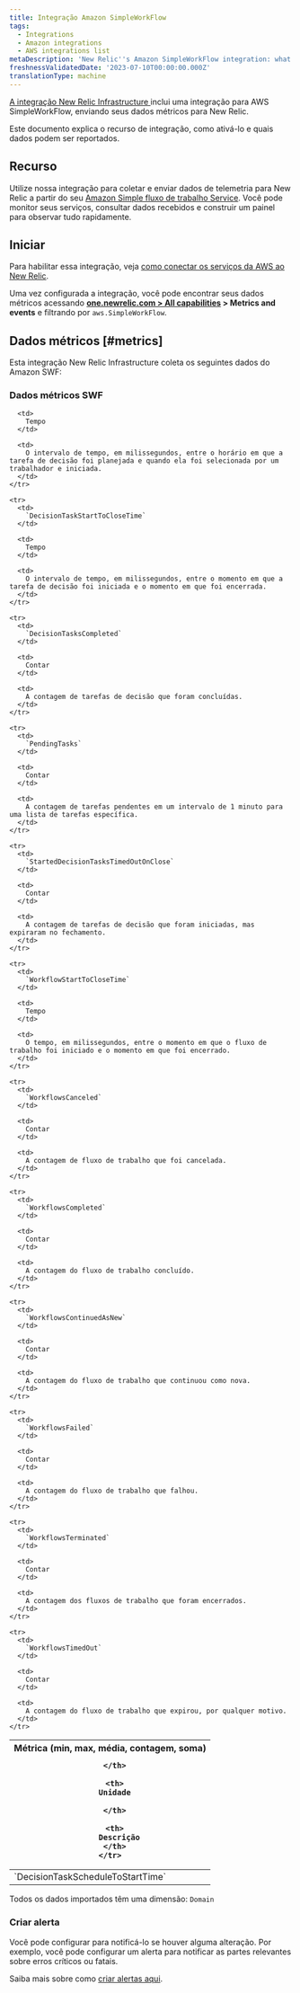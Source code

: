 ```yaml
---
title: Integração Amazon SimpleWorkFlow
tags:
  - Integrations
  - Amazon integrations
  - AWS integrations list
metaDescription: 'New Relic''s Amazon SimpleWorkFlow integration: what data it reports and how to enable it.'
freshnessValidatedDate: '2023-07-10T00:00:00.000Z'
translationType: machine
---
```


[A integração New Relic Infrastructure ](/docs/infrastructure/integrations-getting-started/getting-started/introduction-infrastructure-integrations)inclui uma integração para AWS SimpleWorkFlow, enviando seus dados métricos para New Relic.

Este documento explica o recurso de integração, como ativá-lo e quais dados podem ser reportados.

## Recurso

Utilize nossa integração para coletar e enviar dados de telemetria para New Relic a partir do seu [Amazon Simple fluxo de trabalho Service](https://aws.amazon.com/swf/). Você pode monitor seus serviços, consultar dados recebidos e construir um painel para observar tudo rapidamente.

## Iniciar

Para habilitar essa integração, veja [como conectar os serviços da AWS ao New Relic](/docs/infrastructure/amazon-integrations/connect/aws-metric-stream-setup/).

Uma vez configurada a integração, você pode encontrar seus dados métricos acessando <DoNotTranslate>**[one.newrelic.com > All capabilities](https://one.newrelic.com/all-capabilities) > Metrics and events**</DoNotTranslate> e filtrando por `aws.SimpleWorkFlow`.

## Dados métricos [#metrics]

Esta integração New Relic Infrastructure coleta os seguintes dados do Amazon SWF:

### Dados métricos SWF

<table>
  <thead>
    <tr>
      <th style={{ width: "200px" }}>
        Métrica (min, max, média, contagem, soma)  

      </th>

      <th>
        Unidade  

      </th>

      <th>
        Descrição
      </th>
    </tr>
  </thead>

  <tbody>
    <tr>
      <td>
        `DecisionTaskScheduleToStartTime`
      </td>

      <td>
        Tempo
      </td>

      <td>
        O intervalo de tempo, em milissegundos, entre o horário em que a tarefa de decisão foi planejada e quando ela foi selecionada por um trabalhador e iniciada.
      </td>
    </tr>

    <tr>
      <td>
        `DecisionTaskStartToCloseTime`
      </td>

      <td>
        Tempo
      </td>

      <td>
        O intervalo de tempo, em milissegundos, entre o momento em que a tarefa de decisão foi iniciada e o momento em que foi encerrada.
      </td>
    </tr>

    <tr>
      <td>
        `DecisionTasksCompleted`
      </td>

      <td>
        Contar
      </td>

      <td>
        A contagem de tarefas de decisão que foram concluídas.
      </td>
    </tr>

    <tr>
      <td>
        `PendingTasks`
      </td>

      <td>
        Contar
      </td>

      <td>
        A contagem de tarefas pendentes em um intervalo de 1 minuto para uma lista de tarefas específica.
      </td>
    </tr>

    <tr>
      <td>
        `StartedDecisionTasksTimedOutOnClose`
      </td>

      <td>
        Contar
      </td>

      <td>
        A contagem de tarefas de decisão que foram iniciadas, mas expiraram no fechamento.
      </td>
    </tr>

    <tr>
      <td>
        `WorkflowStartToCloseTime`
      </td>

      <td>
        Tempo
      </td>

      <td>
        O tempo, em milissegundos, entre o momento em que o fluxo de trabalho foi iniciado e o momento em que foi encerrado.
      </td>
    </tr>

    <tr>
      <td>
        `WorkflowsCanceled`
      </td>

      <td>
        Contar
      </td>

      <td>
        A contagem de fluxo de trabalho que foi cancelada.
      </td>
    </tr>

    <tr>
      <td>
        `WorkflowsCompleted`
      </td>

      <td>
        Contar
      </td>

      <td>
        A contagem do fluxo de trabalho concluído.
      </td>
    </tr>

    <tr>
      <td>
        `WorkflowsContinuedAsNew`
      </td>

      <td>
        Contar
      </td>

      <td>
        A contagem do fluxo de trabalho que continuou como nova.
      </td>
    </tr>

    <tr>
      <td>
        `WorkflowsFailed`
      </td>

      <td>
        Contar
      </td>

      <td>
        A contagem do fluxo de trabalho que falhou.
      </td>
    </tr>

    <tr>
      <td>
        `WorkflowsTerminated`
      </td>

      <td>
        Contar
      </td>

      <td>
        A contagem dos fluxos de trabalho que foram encerrados.
      </td>
    </tr>

    <tr>
      <td>
        `WorkflowsTimedOut`
      </td>

      <td>
        Contar
      </td>

      <td>
        A contagem do fluxo de trabalho que expirou, por qualquer motivo.
      </td>
    </tr>
  </tbody>
</table>

Todos os dados importados têm uma dimensão: `Domain`

### Criar alerta

Você pode configurar <InlinePopover type="alerts"/>para notificá-lo se houver alguma alteração. Por exemplo, você pode configurar um alerta para notificar as partes relevantes sobre erros críticos ou fatais.

Saiba mais sobre como [criar alertas aqui](/docs/alerts-applied-intelligence/new-relic-alerts/get-started/your-first-nrql-condition/).